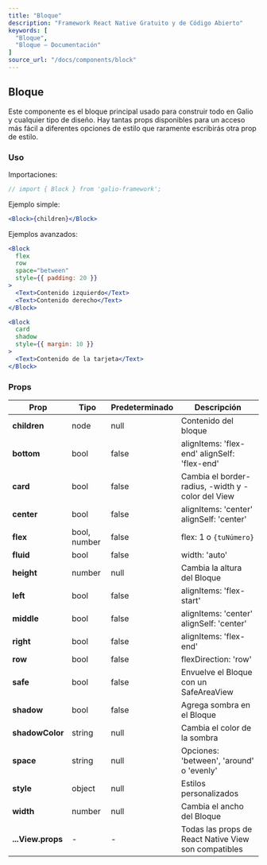 ```yaml
---
title: "Bloque"
description: "Framework React Native Gratuito y de Código Abierto"
keywords: [
  "Bloque",
  "Bloque – Documentación"
]
source_url: "/docs/components/block"
---
```


## Bloque

Este componente es el bloque principal usado para construir todo en Galio y cualquier tipo de diseño. Hay tantas props disponibles para un acceso más fácil a diferentes opciones de estilo que raramente escribirás otra prop de estilo.

### Uso

Importaciones:

```jsx
// import { Block } from 'galio-framework';
```

Ejemplo simple:

```jsx
<Block>{children}</Block>
```

Ejemplos avanzados:

```jsx
<Block 
  flex 
  row 
  space="between" 
  style={{ padding: 20 }}
>
  <Text>Contenido izquierdo</Text>
  <Text>Contenido derecho</Text>
</Block>

<Block 
  card 
  shadow 
  style={{ margin: 10 }}
>
  <Text>Contenido de la tarjeta</Text>
</Block>
```

### Props

| Prop          | Tipo         | Predeterminado | Descripción                                        |
| ------------- | ------------ | -------------- | -------------------------------------------------- |
| **children**  | node         | null           | Contenido del bloque                               |
| **bottom**    | bool         | false          | alignItems: 'flex-end' alignSelf: 'flex-end'       |
| **card**      | bool         | false          | Cambia el border-radius, -width y -color del View |
| **center**    | bool         | false          | alignItems: 'center' alignSelf: 'center'           |
| **flex**      | bool, number | false          | flex: 1 o `{tuNúmero}`                               |
| **fluid**     | bool         | false          | width: 'auto'                                      |
| **height**    | number       | null           | Cambia la altura del Bloque                        |
| **left**      | bool         | false          | alignItems: 'flex-start'                           |
| **middle**    | bool         | false          | alignItems: 'center' alignSelf: 'center'           |
| **right**     | bool         | false          | alignItems: 'flex-end'                             |
| **row**       | bool         | false          | flexDirection: 'row'                               |
| **safe**      | bool         | false          | Envuelve el Bloque con un SafeAreaView            |
| **shadow**    | bool         | false          | Agrega sombra en el Bloque                         |
| **shadowColor**| string      | null           | Cambia el color de la sombra                       |
| **space**     | string       | null           | Opciones: 'between', 'around' o 'evenly'          |
| **style**     | object       | null           | Estilos personalizados                             |
| **width**     | number       | null           | Cambia el ancho del Bloque                         |
| **...View.props** | -      | -              | Todas las props de React Native View son compatibles |
